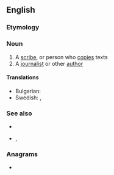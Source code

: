 {{also|Penman}}
==English==

===Etymology===
{{suffix|en|pen|man}}

===Noun===
{{en-noun|penmen}}

# A [[scribe]], or person who [[copy|copies]] texts
# A [[journalist]] or other [[author]]

====Translations====
{{trans-top|journalist or other author}}
{{trans-mid}}
* Bulgarian: {{t+|bg|писател|m}}
* Swedish: {{t+|sv|skribent|c}},  {{t+|sv|skriftställare|c}}
{{trans-bottom}}

===See also===
* {{l|en|penmanship}}
* {{l|en|penwoman}}, {{l|en|penwomanship}}

===Anagrams===
* {{anagrams|en|a=aemnnp|Nepman|pan men|panmen}}